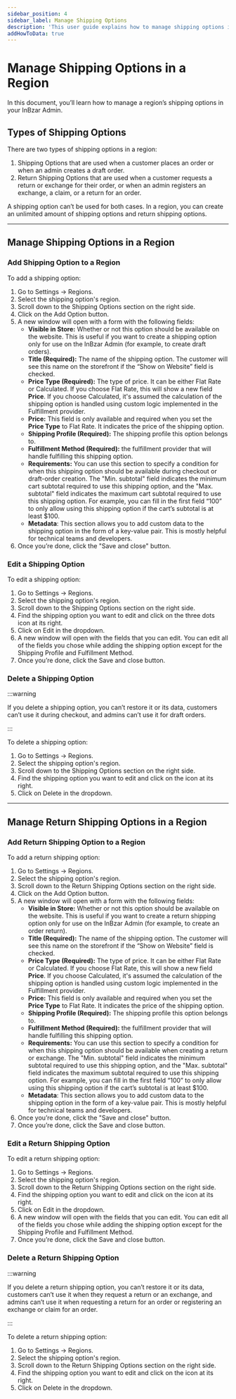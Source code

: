 ```yaml
---
sidebar_position: 4
sidebar_label: Manage Shipping Options
description: 'This user guide explains how to manage shipping options in a region on the InBzar Admin.'
addHowToData: true
---
```



# Manage Shipping Options in a Region

In this document, you’ll learn how to manage a region’s shipping options in your InBzar Admin.

## Types of Shipping Options

There are two types of shipping options in a region:

1. Shipping Options that are used when a customer places an order or when an admin creates a draft order.
2. Return Shipping Options that are used when a customer requests a return or exchange for their order, or when an admin registers an exchange, a claim, or a return for an order.

A shipping option can’t be used for both cases. In a region, you can create an unlimited amount of shipping options and return shipping options.

---

## Manage Shipping Options in a Region

### Add Shipping Option to a Region

To add a shipping option:

1. Go to Settings → Regions.
2. Select the shipping option's region.
3. Scroll down to the Shipping Options section on the right side.
4. Click on the Add Option button.
5. A new window will open with a form with the following fields:
    - **Visible in Store:** Whether or not this option should be available on the website. This is useful if you want to create a shipping option only for use on the InBzar Admin (for example, to create draft orders).
    - **Title (Required):** The name of the shipping option. The customer will see this name on the storefront if the “Show on Website” field is checked.
    - **Price Type (Required):** The type of price. It can be either Flat Rate or Calculated. If you choose Flat Rate, this will show a new field **Price**. If you choose Calculated, it's assumed the calculation of the shipping option is handled using custom logic implemented in the Fulfillment provider.
    - **Price:** This field is only available and required when you set the **Price Type** to Flat Rate. It indicates the price of the shipping option.
    - **Shipping Profile (Required):** The shipping profile this option belongs to.
    - **Fulfillment Method (Required):** the fulfillment provider that will handle fulfilling this shipping option.
    - **Requirements:** You can use this section to specify a condition for when this shipping option should be available during checkout or draft-order creation. The "Min. subtotal" field indicates the minimum cart subtotal required to use this shipping option, and the "Max. subtotal" field indicates the maximum cart subtotal required to use this shipping option. For example, you can fill in the first field “100” to only allow using this shipping option if the cart’s subtotal is at least $100.
    - **Metadata**: This section allows you to add custom data to the shipping option in the form of a key-value pair. This is mostly helpful for technical teams and developers.
6. Once you’re done, click the "Save and close" button.

### Edit a Shipping Option

To edit a shipping option:

1. Go to Settings → Regions.
2. Select the shipping option's region.
3. Scroll down to the Shipping Options section on the right side.
4. Find the shipping option you want to edit and click on the three dots icon at its right.
5. Click on Edit in the dropdown.
6. A new window will open with the fields that you can edit. You can edit all of the fields you chose while adding the shipping option except for the Shipping Profile and Fulfillment Method.
7. Once you’re done, click the Save and close button.

### Delete a Shipping Option

:::warning

If you delete a shipping option, you can’t restore it or its data, customers can’t use it during checkout, and admins can’t use it for draft orders.

:::

To delete a shipping option:

1. Go to Settings → Regions.
2. Select the shipping option's region.
3. Scroll down to the Shipping Options section on the right side.
4. Find the shipping option you want to edit and click on the <UiIcon lightIcon="https://res.cloudinary.com/dza7lstvk/image/upload/v1667999308/Medusa%20Docs/UI%20Icons/1ordBC6_ssysel.png" darkIcon="https://res.cloudinary.com/dza7lstvk/image/upload/v1667999326/Medusa%20Docs/UI%20Icons/dSwWYBH_stzgoi.png" alt="three dots" /> icon at its right.
5. Click on Delete in the dropdown.

---

## Manage Return Shipping Options in a Region

### Add Return Shipping Option to a Region

To add a return shipping option:

1. Go to Settings → Regions.
2. Select the shipping option's region.
3. Scroll down to the Return Shipping Options section on the right side.
4. Click on the Add Option button.
5. A new window will open with a form with the following fields:
    - **Visible in Store:** Whether or not this option should be available on the website. This is useful if you want to create a return shipping option only for use on the InBzar Admin (for example, to create an order return).
    - **Title (Required):** The name of the shipping option. The customer will see this name on the storefront if the “Show on Website” field is checked.
    - **Price Type (Required):** The type of price. It can be either Flat Rate or Calculated. If you choose Flat Rate, this will show a new field **Price**. If you choose Calculated, it's assumed the calculation of the shipping option is handled using custom logic implemented in the Fulfillment provider.
    - **Price:** This field is only available and required when you set the **Price Type** to Flat Rate. It indicates the price of the shipping option.
    - **Shipping Profile (Required):** The shipping profile this option belongs to.
    - **Fulfillment Method (Required):** the fulfillment provider that will handle fulfilling this shipping option.
    - **Requirements:** You can use this section to specify a condition for when this shipping option should be available when creating a return or exchange. The "Min. subtotal" field indicates the minimum subtotal required to use this shipping option, and the "Max. subtotal" field indicates the maximum subtotal required to use this shipping option. For example, you can fill in the first field “100” to only allow using this shipping option if the cart’s subtotal is at least $100.
    - **Metadata**: This section allows you to add custom data to the shipping option in the form of a key-value pair. This is mostly helpful for technical teams and developers.
6. Once you’re done, click the "Save and close" button.
6. Once you’re done, click the Save and close button.

### Edit a Return Shipping Option

To edit a return shipping option:

1. Go to Settings → Regions.
2. Select the shipping option's region.
3. Scroll down to the Return Shipping Options section on the right side.
4. Find the shipping option you want to edit and click on the <UiIcon lightIcon="https://res.cloudinary.com/dza7lstvk/image/upload/v1667999308/Medusa%20Docs/UI%20Icons/1ordBC6_ssysel.png" darkIcon="https://res.cloudinary.com/dza7lstvk/image/upload/v1667999326/Medusa%20Docs/UI%20Icons/dSwWYBH_stzgoi.png" alt="three dots" /> icon at its right.
5. Click on Edit in the dropdown.
6. A new window will open with the fields that you can edit. You can edit all of the fields you chose while adding the shipping option except for the Shipping Profile and Fulfillment Method.
7. Once you’re done, click the Save and close button.

### Delete a Return Shipping Option

:::warning

If you delete a return shipping option, you can’t restore it or its data, customers can’t use it when they request a return or an exchange, and admins can’t use it when requesting a return for an order or registering an exchange or claim for an order.

:::

To delete a return shipping option:

1. Go to Settings → Regions.
2. Select the shipping option's region.
3. Scroll down to the Return Shipping Options section on the right side.
4. Find the shipping option you want to edit and click on the <UiIcon lightIcon="https://res.cloudinary.com/dza7lstvk/image/upload/v1667999308/Medusa%20Docs/UI%20Icons/1ordBC6_ssysel.png" darkIcon="https://res.cloudinary.com/dza7lstvk/image/upload/v1667999326/Medusa%20Docs/UI%20Icons/dSwWYBH_stzgoi.png" alt="three dots" /> icon at its right.
5. Click on Delete in the dropdown.
